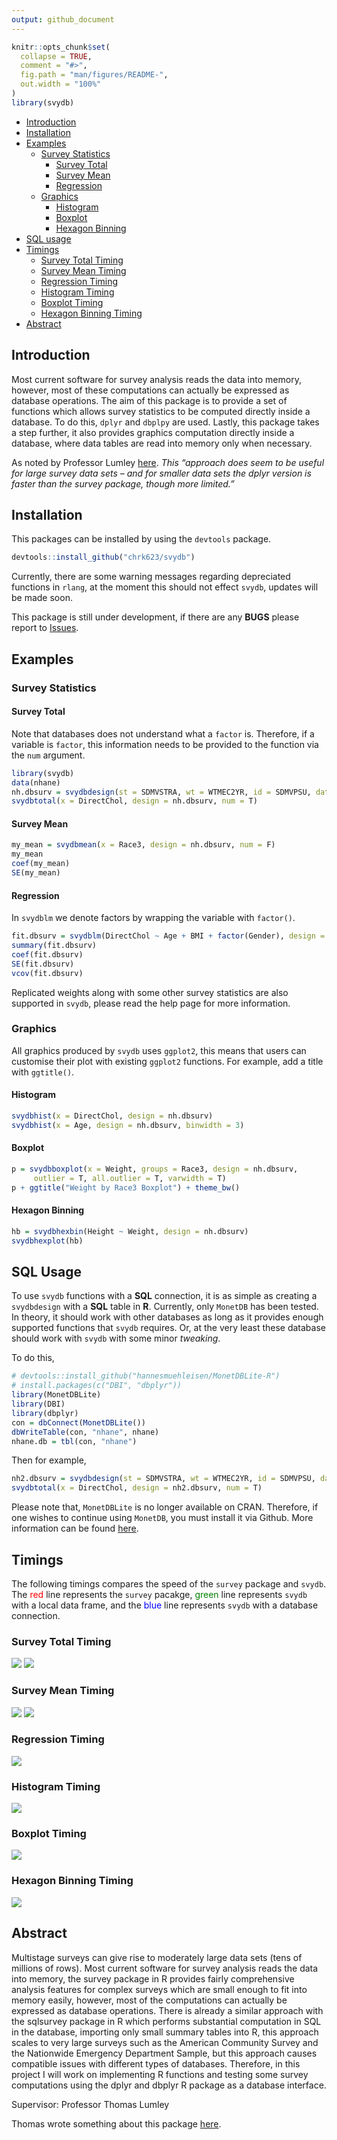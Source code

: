 ```yaml
---
output: github_document
---
```


<!-- README.md is generated from README.Rmd. Please edit that file -->

```r
knitr::opts_chunk$set(
  collapse = TRUE,
  comment = "#>",
  fig.path = "man/figures/README-",
  out.width = "100%"
)
library(svydb)
```

- [Introduction](#intro)
- [Installation](#installation)
- [Examples](#examples)
  - [Survey Statistics](#survey-statistics)
    - [Survey Total](#survey-total)
    - [Survey Mean](#survey-mean)
    - [Regression](#regression)
  - [Graphics](#graphics)
    - [Histogram](#histogram)
    - [Boxplot](#boxplot)
    - [Hexagon Binning](#hexagon-binning)
- [SQL usage](#sql-usage)
- [Timings](#timings)
  - [Survey Total Timing](#survey-total-timing)
  - [Survey Mean Timing](#survey-meanal-timing)
  - [Regression Timing](#regression-timing)
  - [Histogram Timing](#histogram-timing)
  - [Boxplot Timing](#boxplot-timing)
  - [Hexagon Binning Timing](#hexagon-binning-timing)
- [Abstract](#abstract)
  
  
## Introduction
Most current software for survey analysis reads the data into memory, however, most of these computations can actually be expressed as database operations. The aim of this package is to provide a set of functions which allows survey statistics to be computed directly inside a database. To do this, `dplyr` and `dbplpy` are used.
Lastly, this package takes a step further, it also provides graphics computation directly inside a database, where data tables are read into memory only when necessary. 

As noted by Professor Lumley [here](https://notstatschat.rbind.io/2018/06/09/survey-analysis-in-sql/). *This "approach does seem to be useful for large survey data sets – and for smaller data sets the dplyr version is faster than the survey package, though more limited."*

## Installation

This packages can be installed by using the `devtools` package.
```r
devtools::install_github("chrk623/svydb")
```
Currently, there are some warning messages regarding depreciated functions in `rlang`, at the moment this should not effect `svydb`, updates will be made soon.

This package is still under development, if there are any **BUGS** please report to [Issues](https://github.com/chrk623/svydb/issues).


## Examples

### Survey Statistics

#### Survey Total

Note that databases does not understand what a `factor` is. Therefore, if a variable is `factor`, this information needs to be provided to the function via the `num` argument.
```r
library(svydb)
data(nhane)
nh.dbsurv = svydbdesign(st = SDMVSTRA, wt = WTMEC2YR, id = SDMVPSU, data = nhane)
svydbtotal(x = DirectChol, design = nh.dbsurv, num = T)
```


#### Survey Mean
```r
my_mean = svydbmean(x = Race3, design = nh.dbsurv, num = F)
my_mean
coef(my_mean)
SE(my_mean)
```

#### Regression
In `svydblm` we denote factors by wrapping the variable with `factor()`.
```r
fit.dbsurv = svydblm(DirectChol ~ Age + BMI + factor(Gender), design = nh.dbsurv)
summary(fit.dbsurv)
coef(fit.dbsurv)
SE(fit.dbsurv)
vcov(fit.dbsurv)
```


Replicated weights along with some other survey statistics are also supported in `svydb`, please read the help page for more information.

### Graphics

All graphics produced by `svydb` uses `ggplot2`, this means that users can customise their plot with existing `ggplot2` functions. For example, add a title with `ggtitle()`. 

#### Histogram
```r
svydbhist(x = DirectChol, design = nh.dbsurv)
svydbhist(x = Age, design = nh.dbsurv, binwidth = 3)
```

#### Boxplot
```r
p = svydbboxplot(x = Weight, groups = Race3, design = nh.dbsurv,
     outlier = T, all.outlier = T, varwidth = T)
p + ggtitle("Weight by Race3 Boxplot") + theme_bw()
```

#### Hexagon Binning
```r
hb = svydbhexbin(Height ~ Weight, design = nh.dbsurv)
svydbhexplot(hb)
```


## SQL Usage

To use `svydb` functions with a **SQL** connection, it is as simple as creating a `svydbdesign` with a **SQL** table in **R**. Currently, only `MonetDB` has been tested. In theory, it should work with other databases as long as it provides enough supported functions that `svydb` requires. Or, at the very least these database should work with `svydb` with some minor *tweaking*.

To do this,
```r
# devtools::install_github("hannesmuehleisen/MonetDBLite-R")
# install.packages(c("DBI", "dbplyr"))
library(MonetDBLite)
library(DBI)
library(dbplyr)
con = dbConnect(MonetDBLite())
dbWriteTable(con, "nhane", nhane)
nhane.db = tbl(con, "nhane")
```
Then for example,
```r
nh2.dbsurv = svydbdesign(st = SDMVSTRA, wt = WTMEC2YR, id = SDMVPSU, data = nhane.db)
svydbtotal(x = DirectChol, design = nh2.dbsurv, num = T)
```

Please note that, `MonetDBLite` is no longer available on CRAN. Therefore, if one wishes to continue using `MonetDB`, you must install it via Github. More information can be found [here](https://github.com/MonetDB/MonetDBLite-R/issues/38).


## Timings

The following timings compares the speed of the `survey` package and `svydb`. The <span style="color:red">red</span> line represents the `survey` pacakge, <span style="color:green">green</span> line represents `svydb` with a local data frame, and the <span style="color:blue">blue</span> line represents `svydb` with a database connection. 
<!-- Specs of the PC used to compute the following times: -->

<!-- - CPU: AMD Ryzen 5 3600X 6-Core Processor, 3800 Mhz -->
<!-- - GPU: GeForce GTX 1660 TI GAMING X 6G -->
<!-- - RAM: 16 GB DDR4 @ 3200Mhz -->
<!-- - Storage: 250GB M.2 NVMe, R/W 3,500MB/s/2,300MB/s -->


### Survey Total Timing
![](https://github.com/chrk623/Thesis_2018-2019/blob/master/Honours/Honours-Project/img/totnum-r.jpeg?raw=true)
![](https://github.com/chrk623/Thesis_2018-2019/blob/master/Honours/Honours-Project/img/totcat-r.jpeg?raw=true)

### Survey Mean Timing
![](https://github.com/chrk623/Thesis_2018-2019/blob/master/Honours/Honours-Project/img/meannum-r.jpeg?raw=true)
![](https://github.com/chrk623/Thesis_2018-2019/blob/master/Honours/Honours-Project/img/meancat-r.jpeg?raw=true)

### Regression Timing
![](https://github.com/chrk623/Thesis_2018-2019/blob/master/Honours/Honours-Project/img/lm-r.jpeg?raw=true)

### Histogram Timing
![](https://github.com/chrk623/Thesis_2018-2019/blob/master/Honours/Honours-Project/img/hist-r.jpeg?raw=true)

### Boxplot Timing
![](https://github.com/chrk623/Thesis_2018-2019/blob/master/Honours/Honours-Project/img/box-r.jpeg?raw=true)

### Hexagon Binning Timing
![](https://github.com/chrk623/Thesis_2018-2019/blob/master/Honours/Honours-Project/img/hex-r.jpeg?raw=true)

## Abstract
Multistage surveys can give rise to moderately large data sets (tens of millions of rows). Most current software for survey analysis reads the data into memory, the survey package in R provides fairly comprehensive analysis features for complex surveys which are small enough to fit into memory easily, however, most of the computations can actually be expressed as database operations. There is already a similar approach with the sqlsurvey package in R which performs substantial computation in SQL in the database, importing only small summary tables into R, this approach scales to very large surveys such as the American Community Survey and the Nationwide Emergency Department Sample, but this approach causes compatible issues with different types of databases. Therefore, in this project I will work on implementing R functions and testing some survey computations using the dplyr and dbplyr R package as a database interface.

Supervisor: Professor Thomas Lumley

Thomas wrote something about this package [here](https://notstatschat.rbind.io/2018/06/09/survey-analysis-in-sql/).

